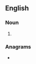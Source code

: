 ==English==

===Noun===
{{head|en|noun form}}

# {{plural of|en|toolset}}

===Anagrams===
* {{anagrams|en|a=eloosstt|set tools}}